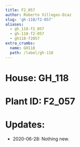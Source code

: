 ```yaml
---
title: F2_057
author: Roberto Villegas-Diaz
slug: 'gh-118/f2-057'
aliases:
  - gh_118-f2_057
  - gh-118-f2-057
  - gh118-f2057
extra_crumbs:
  name: GH118
  path: /label/gh-118
---
```


# **House**: GH_118
# **Plant ID**: F2_057
# **Updates**: 
 - 2020-06-28: Nothing new.

